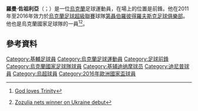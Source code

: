 '''羅曼·佐祖利亞'''（{{lang-uk|Роман В'ячеславович Зозуля}}；{{bd|1989年|11月17日}}）是一位[[烏克蘭|烏克蘭]]足球運動員，在場上的位置是前鋒。他在2011年至2016年效力於[[烏克蘭足球超級聯賽|烏克蘭足球超級聯賽]]球隊[[第聶伯羅彼得羅夫斯克足球俱樂部|第聶伯羅彼得羅夫斯克足球俱樂部]]。他也是烏克蘭國家足球隊的一員<ref>{{ua icon}} [http://www.ffu.org.ua/ukr/teams/teams_main/5776/ God loves Trinity]</ref><ref>[http://www.fifa.com/worldfootball/news/newsid=1223357.html#zozulia+nets+winner+ukraine+debut Zozulia nets winner on Ukraine debut]</ref>。
== 參考資料 ==
{{reflist}}

{{2016年歐洲足球錦標賽烏克蘭參賽名單}}
{{DEFAULTSORT: Zozulya, Roman}}
[[Category:基輔足球員|Category:基輔足球員]]
[[Category:烏克蘭足球運動員|Category:烏克蘭足球運動員]]
[[Category:足球前鋒|Category:足球前鋒]]
[[Category:烏克蘭國家足球隊球員|Category:烏克蘭國家足球隊球員]]
[[Category:基辅迪纳摩球员|Category:基辅迪纳摩球员]]
[[Category:迪尼普球員|Category:迪尼普球員]]
[[Category:烏超球員|Category:烏超球員]]
[[Category:2016年歐洲國家盃球員|Category:2016年歐洲國家盃球員]]